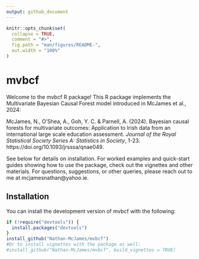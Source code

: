 ```yaml
---
output: github_document
---
```


<!-- README.md is generated from README.Rmd. Please edit that file -->

```r
knitr::opts_chunk$set(
  collapse = TRUE,
  comment = "#>",
  fig.path = "man/figures/README-",
  out.width = "100%"
)
```

# mvbcf

<!-- badges: start -->
<!-- badges: end -->

Welcome to the mvbcf R package! This R package implements the Multivariate Bayesian Causal Forest model introduced in McJames et al., 2024:

McJames, N., O’Shea, A., Goh, Y. C. & Parnell, A. (2024). Bayesian causal forests for multivariate outcomes: Application to Irish data from an international large scale education assessment. *Journal of the Royal Statistical Society Series A: Statistics in Society*, 1-23. https://doi.org/10.1093/jrsssa/qnae049.

See below for details on installation. For worked examples and quick-start guides showing how to use the package, check out the vignettes and other materials. For questions, suggestions, or other queries, please reach out to me at mcjamesnathan\@yahoo.ie.

## Installation

You can install the development version of mvbcf with the following:

```r

if (!require("devtools")) {
  install.packages("devtools")
}
install_github("Nathan-McJames/mvbcf")
#Or to install vignettes with the package as well:
#install_github("Nathan-McJames/mvbcf", build_vignettes = TRUE)

```


